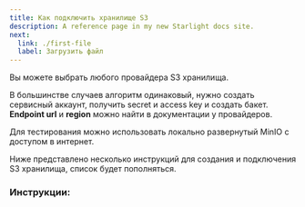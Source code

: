 ```yaml
---
title: Как подключить хранилище S3
description: A reference page in my new Starlight docs site.
next:
  link: ./first-file
  label: Загрузить файл
---
```








Вы можете выбрать любого провайдера S3 хранилища.

В большинстве случаев алгоритм одинаковый, нужно создать сервисный аккаунт, получить secret и access key и создать бакет.
**Endpoint url** и **region** можно найти в документации у провайдеров.

<Aside type="tip">
  Для тестирования можно использовать локально развернутый MinIO с доступом в интернет.
</Aside>

Ниже представлено несколько инструкций для создания и подключения S3 хранилища, список будет пополняться.

### Инструкции:

<CardGrid>
  <ImageCardLink href="/ru/start/s3-list/vk" sources={[VKBlack, VKWhite]} alt="VK Cloud logo" />
  <ImageCardLink href="/ru/start/s3-list/backblaze" sources={[BackblazeBlack, BackblazeWhite]} alt="Backblaze logo" />
  <ImageCardLink href="/ru/start/s3-list/selectel" sources={[SelectelBlack, SelectelWhite]} alt="Selectel logo" />
</CardGrid>
